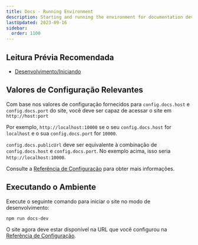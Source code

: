 ```yaml
---
title: Docs - Running Environment
description: Starting and running the environment for documentation development.
lastUpdated: 2023-09-16
sidebar:
  order: 1100
---
```


## Leitura Prévia Recomendada

*   [Desenvolvimento/Iniciando](../../..)

## Valores de Configuração Relevantes

Com base nos valores de configuração fornecidos para `config.docs.host` e `config.docs.port` do site, você deve ser capaz de acessar o site em `http://host:port`

Por exemplo, `http://localhost:10000` se o seu `config.docs.host` for `localhost` e o sua `config.docs.port` for `10000`.

`config.docs.publicUrl` deve ser equivalente à combinação de `config.docs.host` e `config.docs.port`. No exemplo acima, isso seria `http://localhost:10000`.

Consulte a [Referência de Configuração](../../../misc/reference/config) para obter mais informações.

## Executando o Ambiente

Execute o seguinte comando para iniciar o site no modo de desenvolvimento:

```bash
npm run docs-dev
```

O site agora deve estar disponível na URL que você configurou na [Referência de Configuração](../../../misc/reference/config).
